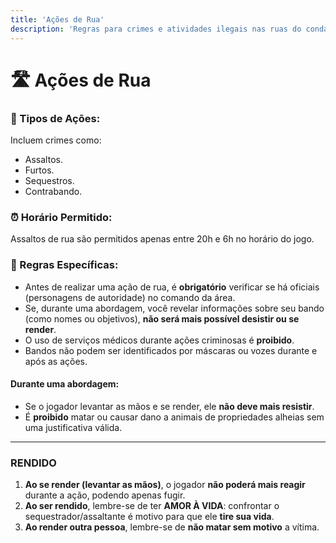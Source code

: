 ```yaml
---
title: 'Ações de Rua'
description: 'Regras para crimes e atividades ilegais nas ruas do condado'
---
```


# 🛣️ Ações de Rua

### 📜 Tipos de Ações:
Incluem crimes como:  
- Assaltos.  
- Furtos.  
- Sequestros.
- Contrabando.

### ⏰ Horário Permitido:
Assaltos de rua são permitidos apenas entre 20h e 6h no horário do jogo.

### 📢 Regras Específicas:
- Antes de realizar uma ação de rua, é **obrigatório** verificar se há oficiais (personagens de autoridade) no comando da área.
- Se, durante uma abordagem, você revelar informações sobre seu bando (como nomes ou objetivos), **não será mais possível desistir ou se render**.
- O uso de serviços médicos durante ações criminosas é **proibido**.
- Bandos não podem ser identificados por máscaras ou vozes durante e após as ações.

#### Durante uma abordagem:
- Se o jogador levantar as mãos e se render, ele **não deve mais resistir**.
- É **proibido** matar ou causar dano a animais de propriedades alheias sem uma justificativa válida.

---

### RENDIDO
1. **Ao se render (levantar as mãos)**, o jogador **não poderá mais reagir** durante a ação, podendo apenas fugir.  
2. **Ao ser rendido**, lembre-se de ter **AMOR À VIDA**: confrontar o sequestrador/assaltante é motivo para que ele **tire sua vida**.  
3. **Ao render outra pessoa**, lembre-se de **não matar sem motivo** a vítima.
